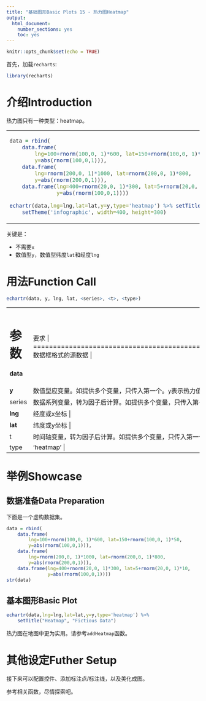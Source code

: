 ```yaml
---
title: "基础图形Basic Plots 15 - 热力图Heatmap"
output: 
  html_document: 
    number_sections: yes
    toc: yes
---
```


```r
knitr::opts_chunk$set(echo = TRUE)
```

首先，加载`recharts`:
```r
library(recharts)
```

# 介绍Introduction

热力图只有一种类型：heatmap。

<table id='intro'>
<tr><td>
```r
data = rbind(
    data.frame(
        lng=100+rnorm(100,0, 1)*600, lat=150+rnorm(100,0, 1)*50, 
        y=abs(rnorm(100,0,1))),
    data.frame(
        lng=rnorm(200,0, 1)*1000, lat=rnorm(200,0, 1)*800, 
        y=abs(rnorm(200,0,1))),
    data.frame(lng=400+rnorm(20,0, 1)*300, lat=5+rnorm(20,0, 1)*10, 
               y=abs(rnorm(100,0,1))))

echartr(data,lng=lng,lat=lat,y=y,type='heatmap') %>% setTitle("Heatmap") %>%
    setTheme('infographic', width=400, height=300)
```
</td>
<td>
</table>

关键是：

- 不需要`x`
- 数值型`y`，数值型纬度`lat`和经度`lng`

# 用法Function Call

```r
echartr(data, y, lng, lat, <series>, <t>, <type>)
```

+--------+--------------------------------------------------------------------+
| 参数   |  要求                                              |
+========+====================================================================+
|**data**| 数据框格式的源数据                            |
+--------+--------------------------------------------------------------------+
| **y**  | 数值型应变量。如提供多个变量，只传入第一个。`y`表示热力值，要求介于0、1之间。如果`y`不在此区间内，`recharts` 会标化后计算。 |
+--------+--------------------------------------------------------------------+
| series | 数据系列变量，转为因子后计算。如提供多个变量，只传入第一个。 |
+--------+--------------------------------------------------------------------+
|**lng** | 经度或x坐标 |
+--------+--------------------------------------------------------------------+
|**lat** | 纬度或y坐标 |
+--------+--------------------------------------------------------------------+
|  t     | 时间轴变量，转为因子后计算。如提供多个变量，只传入第一个。 |
+--------+--------------------------------------------------------------------+
| type   | 'heatmap' |
+--------+--------------------------------------------------------------------+


# 举例Showcase

## 数据准备Data Preparation

下面是一个虚构数据集。

```r
data = rbind(
    data.frame(
        lng=100+rnorm(100,0, 1)*600, lat=150+rnorm(100,0, 1)*50, 
        y=abs(rnorm(100,0,1))),
    data.frame(
        lng=rnorm(200,0, 1)*1000, lat=rnorm(200,0, 1)*800, 
        y=abs(rnorm(200,0,1))),
    data.frame(lng=400+rnorm(20,0, 1)*300, lat=5+rnorm(20,0, 1)*10, 
               y=abs(rnorm(100,0,1))))
str(data)
```

## 基本图形Basic Plot

```r
echartr(data,lng=lng,lat=lat,y=y,type='heatmap') %>% 
    setTitle("Heatmap", "Fictious Data")
```

热力图在地图中更为实用。请参考`addHeatmap`函数。

# 其他设定Futher Setup

接下来可以配置控件、添加标注点/标注线，以及美化成图。

参考相关函数，尽情探索吧。

